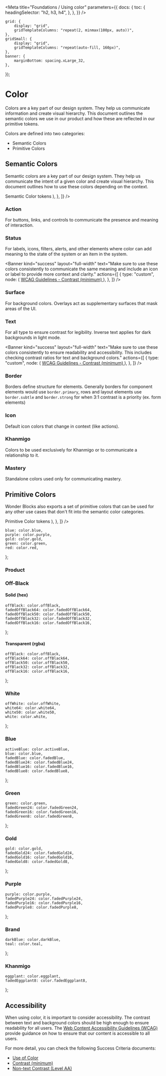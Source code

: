 


<Meta
    title="Foundations / Using color"
    parameters={{
        docs: {
            toc: {
                headingSelector: "h2, h3, h4",
            },
        },
    }}
/>

    grid: {
        display: "grid",
        gridTemplateColumns: "repeat(2, minmax(100px, auto))",
    },
    gridSmall: {
        display: "grid",
        gridTemplateColumns: "repeat(auto-fill, 160px)",
    },
    banner: {
        marginBottom: spacing.xLarge_32,
    },
});

# Color

Colors are a key part of our design system. They help us communicate information
and create visual hierarchy. This document outlines the semantic colors we use
in our product and how these are reflected in our primitive tokens.

Colors are defined into two categories:

-   <Link href="#semantic-colors">Semantic Colors</Link>
-   <Link href="#primitive-colors">Primitive Colors</Link>

## Semantic Colors

Semantic colors are a key part of our design system. They help us communicate
the intent of a given color and create visual hierarchy. This document outlines
how to use these colors depending on the context.

<View style={styles.banner}>
    <Banner
        kind="info"
        layout="full-width"
        text="This is the recommended approach. To use these colors in your project, check out the corresponding tokens page."
        actions={[
            {
                type: "custom",
                // NOTE: This is a hack to bypass a Storybook bug where the
                // link doesn't work correctly with iframes.
                node: (
                    <a
                        href="/?path=/docs/packages-tokens-semantic-color--docs"
                        target="_blank"
                    >
                        Semantic Color tokens
                    </a>
                ),
            },
        ]}
    />
</View>

### Action

For buttons, links, and controls to communicate the presence and meaning of
interaction.

<ColorGroup colors={semanticColor.action.primary} group="action.primary" />
<ColorGroup
    colors={semanticColor.action.destructive}
    group="action.destructive"
/>
<ColorGroup colors={semanticColor.action.disabled} group="action.disabled" />

### Status

For labels, icons, filters, alerts, and other elements where color can add
meaning to the state of the system or an item in the system.

<Banner
    kind="success"
    layout="full-width"
    text="Make sure to use these colors consistently to communicate the same meaning
and include an icon or label to provide more context and clarity."
    actions={[
        {
            type: "custom",
            node: (
                <a
                    href="https://www.w3.org/WAI/WCAG22/Understanding/use-of-color.html"
                    target="_blank"
                >
                    WCAG Guidelines - Contrast (minimum)
                </a>
            ),
        },
    ]}
/>

<View style={styles.grid}>
    <ColorGroup
        colors={semanticColor.status.critical}
        group="status.critical"
    />
    <ColorGroup colors={semanticColor.status.warning} group="status.warning" />
    <ColorGroup colors={semanticColor.status.success} group="status.success" />
    <ColorGroup colors={semanticColor.status.notice} group="status.notice" />
    <ColorGroup colors={semanticColor.status.neutral} group="status.neutral" />
</View>

### Surface

For background colors. Overlays act as supplementary surfaces that mask areas of
the UI.

<ColorGroup colors={semanticColor.surface} group="surface" />

### Text

For all type to ensure contrast for legibility. Inverse text applies for dark
backgrounds in light mode.

<Banner
    kind="success"
    layout="full-width"
    text="Make sure to use these colors consistently to ensure readability and accessibility. This includes checking contrast ratios for text and background colors."
    actions={[
        {
            type: "custom",
            node: (
                <a
                    href="https://www.w3.org/WAI/WCAG22/Understanding/contrast-minimum.html"
                    target="_blank"
                >
                    WCAG Guidelines - Contrast (minimum)
                </a>
            ),
        },
    ]}
/>

<ColorGroup colors={semanticColor.text} group="text" />

### Border

Borders define structure for elements. Generally borders for component elements
would use `border.primary`, rows and layout elements use
`border.subtle` and `border.strong` for when 3:1
contrast is a priority (ex. form elements)

<ColorGroup colors={semanticColor.border} group="border" />

### Icon

Default icon colors that change in context (like actions).

<ColorGroup colors={semanticColor.icon} group="icon" />

### Khanmigo

Colors to be used exclusively for Khanmigo or to communicate a relationship to
it.

<ColorGroup colors={semanticColor.khanmigo} group="khanmigo" />

### Mastery

Standalone colors used only for communicating mastery.

<ColorGroup colors={semanticColor.mastery} group="mastery" />

## Primitive Colors

Wonder Blocks also exports a set of primitive colors that can be used for any
other use cases that don't fit into the semantic color categories.

<View style={styles.banner}>
    <Banner
        kind="warning"
        layout="full-width"
        text="We recommend using semantic colors whenever possible, but if you need a color that doesn't fit into any of the categories, you can use these primitive colors."
        actions={[
            {
                type: "custom",
                // NOTE: This is a hack to bypass a Storybook bug where the
                // link doesn't work correctly with iframes.
                node: (
                    <a
                        href="/?path=/docs/packages-tokens-color--docs"
                        target="_blank"
                    >
                        Primitive Color tokens
                    </a>
                ),
            },
        ]}
    />
</View>

    blue: color.blue,
    purple: color.purple,
    gold: color.gold,
    green: color.green,
    red: color.red,
};

### Product

<ColorGroup
    colors={ProductColors}
    group="color"
    variant="primitive"
    style={styles.gridSmall}
/>

### Off-Black

#### Solid (hex)

    offBlack: color.offBlack,
    fadedOffBlack64: color.fadedOffBlack64,
    fadedOffBlack50: color.fadedOffBlack50,
    fadedOffBlack32: color.fadedOffBlack32,
    fadedOffBlack16: color.fadedOffBlack16,
};

<ColorGroup
    colors={NeutralColors}
    group="color"
    variant="primitive"
    style={styles.gridSmall}
/>

#### Transparent (rgba)

    offBlack: color.offBlack,
    offBlack64: color.offBlack64,
    offBlack50: color.offBlack50,
    offBlack32: color.offBlack32,
    offBlack16: color.offBlack16,
};

<ColorGroup
    colors={TransparentNeutralColors}
    group="color"
    variant="primitive"
    style={styles.gridSmall}
/>

### White

    offWhite: color.offWhite,
    white64: color.white64,
    white50: color.white50,
    white: color.white,
};

<ColorGroup
    colors={WhiteShades}
    group="color"
    variant="primitive"
    style={styles.gridSmall}
/>

### Blue

    activeBlue: color.activeBlue,
    blue: color.blue,
    fadedBlue: color.fadedBlue,
    fadedBlue24: color.fadedBlue24,
    fadedBlue16: color.fadedBlue16,
    fadedBlue8: color.fadedBlue8,
};

<ColorGroup
    colors={BlueShades}
    group="color"
    variant="primitive"
    style={styles.gridSmall}
/>

### Green

    green: color.green,
    fadedGreen24: color.fadedGreen24,
    fadedGreen16: color.fadedGreen16,
    fadedGreen8: color.fadedGreen8,
};

<ColorGroup
    colors={GreenShades}
    group="color"
    variant="primitive"
    style={styles.gridSmall}
/>

### Gold

    gold: color.gold,
    fadedGold24: color.fadedGold24,
    fadedGold16: color.fadedGold16,
    fadedGold8: color.fadedGold8,
};

<ColorGroup
    colors={GoldShades}
    group="color"
    variant="primitive"
    style={styles.gridSmall}
/>

### Purple

    purple: color.purple,
    fadedPurple24: color.fadedPurple24,
    fadedPurple16: color.fadedPurple16,
    fadedPurple8: color.fadedPurple8,
};

<ColorGroup
    colors={PurpleShades}
    group="color"
    variant="primitive"
    style={styles.gridSmall}
/>

### Brand

    darkBlue: color.darkBlue,
    teal: color.teal,
};

<ColorGroup
    colors={BrandColors}
    group="color"
    variant="primitive"
    style={styles.gridSmall}
/>

### Khanmigo

    eggplant: color.eggplant,
    fadedEggplant8: color.fadedEggplant8,
};

<ColorGroup
    colors={KhanmigoColors}
    group="color"
    variant="primitive"
    style={styles.gridSmall}
/>

## Accessibility

When using color, it is important to consider accessibility. The contrast
between text and background colors should be high enough to ensure readability
for all users. The <a
href="https://www.w3.org/WAI/WCAG22/Understanding/distinguishable">Web Content
Accessibility Guidelines (WCAG)</a> provide guidance on how to ensure that our
content is accessible to all users.

For more detail, you can check the following Success Criteria documents:

-   <a href="https://www.w3.org/WAI/WCAG22/Understanding/use-of-color">
        Use of Color
    </a>
-   <a href="https://www.w3.org/WAI/WCAG22/Understanding/contrast-minimum">
        Contrast (minimum)
    </a>
-   <a href="https://www.w3.org/WAI/WCAG22/Understanding/non-text-contrast">
        Non-text Contrast (Level AA)
    </a>

